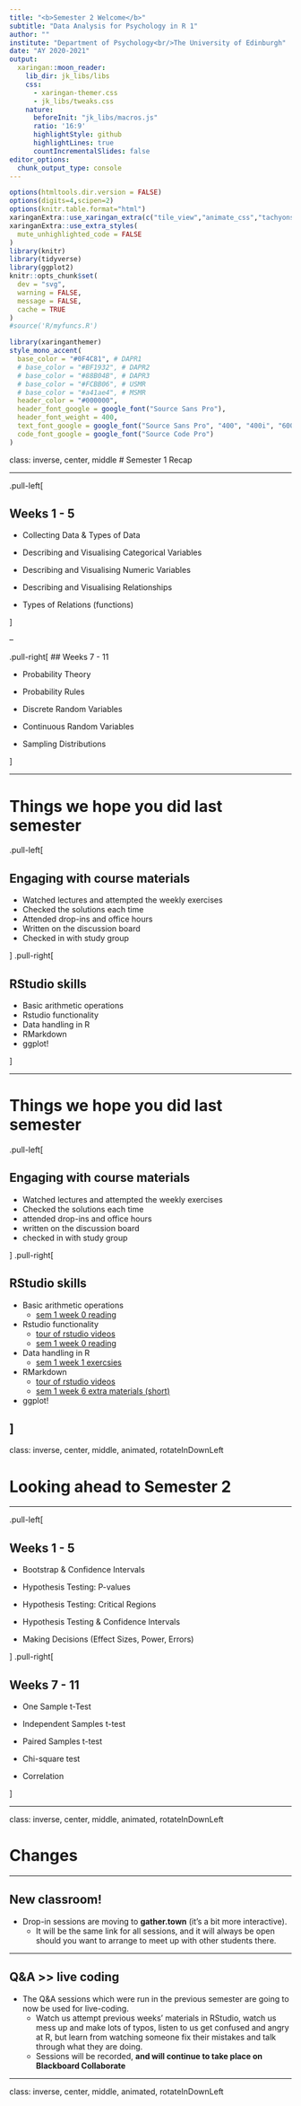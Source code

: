---
title: "<b>Semester 2 Welcome</b>"
subtitle: "Data Analysis for Psychology in R 1"
author: ""
institute: "Department of Psychology<br/>The University of Edinburgh"
date: "AY 2020-2021"
output:
  xaringan::moon_reader:
    lib_dir: jk_libs/libs
    css: 
      - xaringan-themer.css
      - jk_libs/tweaks.css
    nature:
      beforeInit: "jk_libs/macros.js"
      ratio: '16:9'
      highlightStyle: github
      highlightLines: true
      countIncrementalSlides: false
editor_options:
  chunk_output_type: console
---


```{r setup, include=FALSE}
options(htmltools.dir.version = FALSE)
options(digits=4,scipen=2)
options(knitr.table.format="html")
xaringanExtra::use_xaringan_extra(c("tile_view","animate_css","tachyons"))
xaringanExtra::use_extra_styles(
  mute_unhighlighted_code = FALSE
)
library(knitr)
library(tidyverse)
library(ggplot2)
knitr::opts_chunk$set(
  dev = "svg",
  warning = FALSE,
  message = FALSE,
  cache = TRUE
)
#source('R/myfuncs.R')
```

```{r xaringan-themer, include = FALSE}
library(xaringanthemer)
style_mono_accent(
  base_color = "#0F4C81", # DAPR1
  # base_color = "#BF1932", # DAPR2
  # base_color = "#88B04B", # DAPR3 
  # base_color = "#FCBB06", # USMR
  # base_color = "#a41ae4", # MSMR
  header_color = "#000000",
  header_font_google = google_font("Source Sans Pro"),
  header_font_weight = 400,
  text_font_google = google_font("Source Sans Pro", "400", "400i", "600", "600i"),
  code_font_google = google_font("Source Code Pro")
)
```

class: inverse, center, middle
# Semester 1 Recap  

---

.pull-left[

## Weeks 1 - 5  

- Collecting Data & Types of Data  

- Describing and Visualising Categorical Variables   

- Describing and Visualising Numeric Variables  

- Describing and Visualising Relationships  

- Types of Relations (functions)  

]

--

.pull-right[
## Weeks 7 - 11  

- Probability Theory  

- Probability Rules  

- Discrete Random Variables   

- Continuous Random Variables  

- Sampling Distributions  


]

---

# Things we hope you did last semester

.pull-left[

## Engaging with course materials

- Watched lectures and attempted the weekly exercises
- Checked the solutions each time
- Attended drop-ins and office hours 
- Written on the discussion board
- Checked in with study group

] 
.pull-right[

## RStudio skills

- Basic arithmetic operations   
- Rstudio functionality 
- Data handling in R 
- RMarkdown 
- ggplot!

]

---

# Things we hope you did last semester

.pull-left[

## Engaging with course materials

- Watched lectures and attempted the weekly exercises
- Checked the solutions each time
- attended drop-ins and office hours 
- written on the discussion board
- checked in with study group

] 
.pull-right[

## RStudio skills

- Basic arithmetic operations   
  - [sem 1 week 0 reading](https://uoepsy.github.io/dapr1/labs/intro_r_rstudio_year1.html#Glossary)
- Rstudio functionality 
  - [tour of rstudio videos](https://media.ed.ac.uk/playlist/dedicated/181985631/1_8iq22lv2/)
  - [sem 1 week 0 reading](https://uoepsy.github.io/dapr1/labs/intro_r_rstudio_year1.html)  
- Data handling in R 
  - [sem 1 week 1 exercsies](https://uoepsy.github.io/dapr1/labs/01_data_types.html)
- RMarkdown 
  - [tour of rstudio videos](https://media.ed.ac.uk/playlist/dedicated/181985631/1_8iq22lv2/)
  - [sem 1 week 6 extra materials (short)](https://www.learn.ed.ac.uk/webapps/blackboard/content/listContentEditable.jsp?content_id=_5290495_1&course_id=_81753_1)
- ggplot!

]
---

class: inverse, center, middle, animated, rotateInDownLeft

# Looking ahead to Semester 2

---

.pull-left[

## Weeks 1 - 5

- Bootstrap & Confidence Intervals  

- Hypothesis Testing: P-values  

- Hypothesis Testing: Critical Regions  

- Hypothesis Testing & Confidence Intervals

- Making Decisions (Effect Sizes, Power, Errors) 

]
.pull-right[

## Weeks 7 - 11

- One Sample t-Test  

- Independent Samples t-test  

- Paired Samples t-test

- Chi-square test

- Correlation


]

---

class: inverse, center, middle, animated, rotateInDownLeft

# Changes

---

## New classroom!  

- Drop-in sessions are moving to **gather.town** (it's a bit more interactive).  
  - It will be the same link for all sessions, and it will always be open should you want to arrange to meet up with other students there. 
  
---

## Q&A >> live coding

- The Q&A sessions which were run in the previous semester are going to now be used for live-coding.  
    - Watch us attempt previous weeks' materials in RStudio, watch us mess up and make lots of typos, listen to us get confused and angry at R, but learn from watching someone fix their mistakes and talk through what they are doing.  
    - Sessions will be recorded, **and will continue to take place on Blackboard Collaborate** 


---


class: inverse, center, middle, animated, rotateInDownLeft


